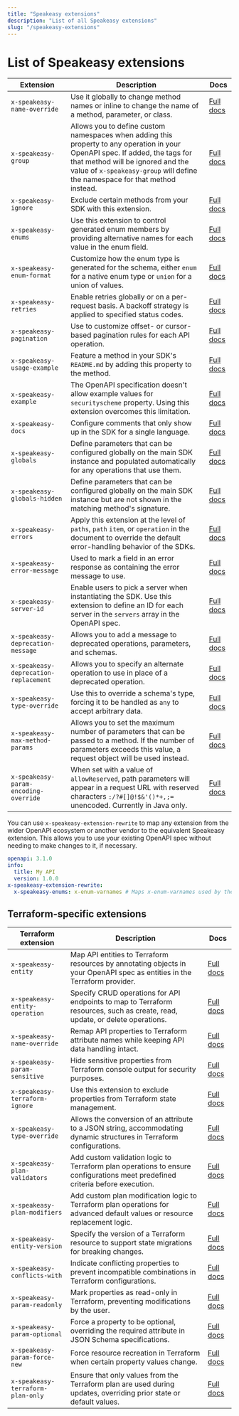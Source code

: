 ```yaml
---
title: "Speakeasy extensions"
description: "List of all Speakeasy extensions"
slug: "/speakeasy-extensions"
---
```


# List of Speakeasy extensions

| Extension                                 | Description                                                                                                                                                                                                                                        | Docs                                                                         |
| ----------------------------------------- | -------------------------------------------------------------------------------------------------------------------------------------------------------------------------------------------------------------------------------------------------- | ---------------------------------------------------------------------------- |
| `x-speakeasy-name-override`               | Use it globally to change method names or inline to change the name of a method, parameter, or class.                                                                                                                                             | [Full docs](/docs/methods/#change-method-names)               |
| `x-speakeasy-group`                       | Allows you to define custom namespaces when adding this property to any operation in your OpenAPI spec. If added, the tags for that method will be ignored and the value of `x-speakeasy-group` will define the namespace for that method instead. | [Full docs](/docs/structure/namespaces/#define-namespaces-without-tags) |
| `x-speakeasy-ignore`                      | Exclude certain methods from your SDK with this extension.                                                                                                                                                                                         | [Full docs](/docs/methods/#exclude-methods-from-sdk)          |
| `x-speakeasy-enums`                       | Use this extension to control generated enum members by providing alternative names for each value in the enum field.                                                                                                                              | [Full docs](/docs/data-model/enums/#enum-member-names)                   |
| `x-speakeasy-enum-format`                 | Customize how the enum type is generated for the schema, either `enum` for a native enum type or `union` for a union of values.                                                                                                                    | [Full docs](/docs/data-model/enums/#mixing-enum-formats)                 |
| `x-speakeasy-retries`                     | Enable retries globally or on a per-request basis. A backoff strategy is applied to specified status codes.                                                                                                                                        | [Full docs](/docs/runtime/retries/#global-retries)                    |
| `x-speakeasy-pagination`                  | Use to customize offset- or cursor-based pagination rules for each API operation.                                                                                                                                                                  | [Full docs](/docs/runtime/pagination/)                                |
| `x-speakeasy-usage-example`               | Feature a method in your SDK's `README.md` by adding this property to the method.                                                                                                                                                                  | [Full docs](/docs/sdk-docs/#values)                           |
| `x-speakeasy-example`                     | The OpenAPI specification doesn't allow example values for `securityscheme` property. Using this extension overcomes this limitation.                                                                                                              | [Full docs](/docs/sdk-docs/#securityschemes)                  |
| `x-speakeasy-docs`                        | Configure comments that only show up in the SDK for a single language.                                                                                                                                                                             | [Full docs](/docs/sdk-docs/#per-sdk-comments)                 |
| `x-speakeasy-globals`                     | Define parameters that can be configured globally on the main SDK instance and populated automatically for any operations that use them.                                                                                                           | [Full docs](/docs/globals/)                                   |
| `x-speakeasy-globals-hidden`              | Define parameters that can be configured globally on the main SDK instance but are not shown in the matching method's signature.                                                                                                                   | [Full docs](/docs/globals/)                                   |
| `x-speakeasy-errors`                      | Apply this extension at the level of `paths`, `path` `item`, or `operation` in the document to override the default error-handling behavior of the SDKs.                                                                                               | [Full docs](/docs/responses/errors/)                                    |
| `x-speakeasy-error-message`               | Used to mark a field in an error response as containing the error message to use.                                                                                                                                                                       | [Full docs](/docs/responses/errors/)                                    |
| `x-speakeasy-server-id`                   | Enable users to pick a server when instantiating the SDK. Use this extension to define an ID for each server in the `servers` array in the OpenAPI spec.                                                                                           | [Full docs](/docs/servers/#declare-multiple-servers)          |
| `x-speakeasy-deprecation-message`         | Allows you to add a message to deprecated operations, parameters, and schemas.                                                                                                                                                                     | [Full docs](/docs/deprecations/)                              |
| `x-speakeasy-deprecation-replacement`     | Allows you to specify an alternate operation to use in place of a deprecated operation.                                                                                                                                                            | [Full docs](/docs/deprecations/)                              |
| `x-speakeasy-type-override`               | Use this to override a schema's type, forcing it to be handled as `any` to accept arbitrary data.                                                                                                                                                  | [Full docs](/docs/data-model/oneof-schemas)                                      |
| `x-speakeasy-max-method-params`           | Allows you to set the maximum number of parameters that can be passed to a method. If the number of parameters exceeds this value, a request object will be used instead.                                                                          | [Full docs](/docs/methods#configuring-method-signatures)      |
| `x-speakeasy-param-encoding-override`     | When set with a value of `allowReserved`, path parameters will appear in a request URL with reserved characters `:/?#[]@!$&'()*+,;=` unencoded. Currently in Java only.                                                                                               | [Full docs](/docs/languages/java/param-encoding)      |

You can use `x-speakeasy-extension-rewrite` to map any extension from the wider OpenAPI ecosystem or another vendor to the equivalent Speakeasy extension. This allows you to use your existing OpenAPI spec without needing to make changes to it, if necessary.

```yaml
openapi: 3.1.0
info:
  title: My API
  version: 1.0.0
x-speakeasy-extension-rewrite:
  x-speakeasy-enums: x-enum-varnames # Maps x-enum-varnames used by the OSS generator to x-speakeasy-enums which has the same functionality
```

## Terraform-specific extensions

| Terraform extension                | Description                                                                                                                                                                                                                                | Docs                                                                    |
| ----------------------------------------- | -------------------------------------------------------------------------------------------------------------------------------------------------------------------------------------------------------------------------------------------------- | ---------------------------------------------------------------------------- |
| `x-speakeasy-entity`                      |   Map API entities to Terraform resources by annotating objects in your OpenAPI spec as entities in the Terraform provider.                                                                                                          | [Full docs](/docs/terraform/entity-mapping)   |
| `x-speakeasy-entity-operation`            |   Specify CRUD operations for API endpoints to map to Terraform resources, such as create, read, update, or delete operations.                                                                                                       | [Full docs](/docs/terraform/entity-mapping#specify-crud-operations-for-api-endpoints)         |
| `x-speakeasy-name-override`               |   Remap API properties to Terraform attribute names while keeping API data handling intact.                                                                                                                                          | [Full docs](/docs/terraform/property-customization#remap-api-property-to-terraform) |
| `x-speakeasy-param-sensitive`             |   Hide sensitive properties from Terraform console output for security purposes.                                                                                                                                                     | [Full docs](/docs/terraform/property-customization#hide-sensitive-properties)       |
| `x-speakeasy-terraform-ignore`            |   Use this extension to exclude properties from Terraform state management.                                                                                                                                                          | [Full docs](/docs/terraform/property-customization#exclude-property-from-terraform-state) |
| `x-speakeasy-type-override`               |   Allows the conversion of an attribute to a JSON string, accommodating dynamic structures in Terraform configurations.                                                                                                               | [Full docs](/docs/terraform/property-customization#allow-json-string-attributes)    |
| `x-speakeasy-plan-validators`             |   Add custom validation logic to Terraform plan operations to ensure configurations meet predefined criteria before execution.                                                                                                       | [Full docs](/docs/terraform/validation-dependencies#add-custom-validation-logic)     |
| `x-speakeasy-plan-modifiers`              |   Add custom plan modification logic to Terraform plan operations for advanced default values or resource replacement logic.                                                                                                          | [Full docs](/docs/terraform/plan-modification#add-custom-plan-modification)    |
| `x-speakeasy-entity-version`              |   Specify the version of a Terraform resource to support state migrations for breaking changes.                                                                                                                                      | [Full docs](/docs/terraform/plan-modification#specify-resource-version)        |
| `x-speakeasy-conflicts-with`              |   Indicate conflicting properties to prevent incompatible combinations in Terraform configurations.                                                                                                                                 | [Full docs](/docs/terraform/validation-dependencies#prevent-conflicting-attributes)  |
| `x-speakeasy-param-readonly`              |   Mark properties as read-only in Terraform, preventing modifications by the user.                                                                                                                                                  | [Full docs](/docs/terraform/advanced-features#force-mark-property-as-read-only)|
| `x-speakeasy-param-optional`              |   Force a property to be optional, overriding the required attribute in JSON Schema specifications.                                                                                                                                  | [Full docs](/docs/terraform/advanced-features#force-designate-a-property-as-optional) |
| `x-speakeasy-param-force-new`             |   Force resource recreation in Terraform when certain property values change.                                                                                                                                                        | [Full docs](/docs/terraform/advanced-features#force-resource-recreation)       |
| `x-speakeasy-terraform-plan-only`         |   Ensure that only values from the Terraform plan are used during updates, overriding prior state or default values.                                                                                                                 | [Full docs](/docs/terraform/advanced-features#update-behavior-for-plan-only-attributes)   |
